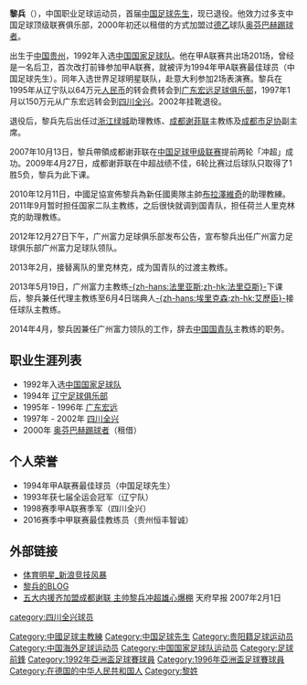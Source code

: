 {{Football manager infobox|
  playername = 黎兵|
  image = |
  fullname = 黎兵|
  englishfullname = Li bin|
  nickname = 山哥<ref>{{cite web | language = zh-hans | publisher = 搜狐网>体育>正文 | title = 【多彩人物】没想到他是这样的黎兵，“山哥”威武！ | url = https://www.sohu.com/a/122666728_505643 | author = 来源：今日头条；责任编编：小彩妹 | date = 2016年12月26日 | accessdate = 2016年12月26日 | archive-date = 2018年6月12日 | archive-url = https://web.archive.org/web/20180612135947/https://www.sohu.com/a/122666728_505643 | dead-url = no }}</ref> |
  dateofbirth = {{birth date and age|1969|3|16}} |
  cityofbirth =  [[贵州省|贵州省]][[贵阳市|贵阳市]]|
  countryofbirth = {{CHN}} |
  currentclub = {{flagicon|CHN}} [[贵州恒丰智诚|贵州恒丰智诚]] (主教练) |
  clubnumber = |
  position = 前鋒 (已退役) |
  youthyears = |
  youthclubs = |
  years = 1990-93<br>1994<br> 1995-96年<br> 1997-02<br>2000 |
  clubs = 辽宁队<br>[[辽宁足球俱乐部|辽宁]] <br> [[广东宏远|广东宏远]] <br> [[四川全兴|四川全兴]] <br> [[奥芬巴赫踢球者足球俱乐部|奥芬巴赫踢球者]](租借)|
  caps(goals) = <br/>21 (10)<br/>42 (14)<br/>94 (36)<br/>6 (0) |
  nationalyears = 1992-2001年 |
  nationalteam = {{fb|CHN}} |
  nationalcaps(goals) = 78 (22) |
  manageryears = 2002-2003<br>2007-2009<br>2010-2011<br>2011<br>2012-2013<br>2013-2014<br>2013<br>2015<br>2016-2017<br>2017- |
  managerclubs = [[浙江绿城足球俱乐部|浙江绿城]]（助理教练）<br>[[成都谢菲联足球俱乐部|成都谢菲联]]<br> [[中國國奧隊|中國國奧隊]]（助理教练）<br> [[中國國奧隊|中國國奧隊]] <br> [[中国国青队|中国国青队]]（助理教练）<br> [[中国国青队|中国国青队]] <br>[[广州富力|广州富力]]（代理主教练）<br>[[广州富力|广州富力]]（代理主教练）<br>[[贵州恒丰智诚|贵州恒丰智诚]]（代理主教练）<br>[[四川安纳普尔那|四川安纳普尔那]]|
  pcupdate = 2007年6月15日  |
  ntupdate = 2007年6月15日 | 
  medaltemplates = {{MedalCountry|{{CHN}}}}
                   {{MedalCompetition|[[亚运会|亚运会]]}}
                   {{MedalSilver|[[1994年亚洲运动会|广岛1994年]]|足球}}
}}
'''黎兵'''（{{bd|1969年|3月16日|||L}}），中国职业足球运动员，首届[[中国足球先生|中国足球先生]]，现已退役。他效力过多支中国足球顶级联赛俱乐部，2000年初还以租借的方式加盟过[[德乙|德乙]]球队[[奥芬巴赫踢球者足球俱乐部|奥芬巴赫踢球者]]。

出生于[[中国|中国]][[贵州|贵州]]，1992年入选[[中国国家足球队|中国国家足球队]]。他在甲A联赛共出场201场，曾经是一名后卫，首次改打前锋参加甲A联赛，就被评为1994年甲A联赛最佳球员（中国足球先生）。同年入选世界足球明星联队，赴意大利参加2场表演赛。黎兵在1995年从辽宁队以64万元[[人民币|人民币]]的转会费转会到[[广东宏远足球俱乐部|广东宏远足球俱乐部]]，1997年1月以150万元从广东宏远转会到[[四川全兴|四川全兴]]。2002年挂靴退役。

退役后，黎兵先后出任过[[浙江绿城足球俱乐部|浙江绿城]]助理教练、[[成都谢菲联足球俱乐部|成都谢菲联]]主教练及[[成都市足协|成都市足协]]副主席。

2007年10月13日，黎兵帶領成都谢菲联在[[中国足球甲级联赛|中国足球甲级联赛]]提前两轮「冲超」成功。2009年4月27日，成都谢菲联在中超战绩不佳，6轮比赛过后球队只取得了1胜5负，黎兵为此下课。

2010年12月11日，中國足協宣佈黎兵為新任國奧隊主帥[[米洛斯拉夫·布拉澤維奇|布拉澤維奇]]的助理教練。2011年9月暂时担任国家二队主教练，之后很快就调到国青队，担任荷兰人里克林克的助理教练。

2012年12月27日下午，广州富力足球俱乐部发布公告，宣布黎兵出任广州富力足球俱乐部广州富力足球队领队。

2013年2月，接替离队的里克林克，成为国青队的过渡主教练。

2013年5月19日，广州富力主教练[[塞尔吉奥·法里亚斯|-{zh-hans:法里亚斯;zh-hk:法里亞斯}-]]下课后，黎兵兼任代理主教练至6月4日瑞典人[[斯文·約蘭·艾歷臣|-{zh-hans:埃里克森;zh-hk:艾歷臣}-]]接任球队主教练。

2014年4月，黎兵因兼任广州富力领队的工作，辞去[[中国国青队|中国国青队]]主教练的职务。

==职业生涯列表==
*1992年入选[[中国国家足球队|中国国家足球队]]
*1994年 [[辽宁足球俱乐部|辽宁足球俱乐部]]
*1995年 - 1996年 [[广东宏远|广东宏远]]
*1997年 - 2002年 [[四川全兴|四川全兴]] 
*2000年 [[奥芬巴赫踢球者足球俱乐部|奥芬巴赫踢球者]]（租借）

==个人荣誉==
*1994年甲A联赛最佳球员（中国足球先生）
*1993年获七届全运会冠军（辽宁队） 
*1998赛季甲A联赛季军（四川全兴）
*2016赛季中甲联赛最佳教练员（贵州恒丰智诚）

==外部链接==
*[http://sports.sina.com.cn/star/libing.html 体育明星_新浪竞技风暴]{{Wayback|url=http://sports.sina.com.cn/star/libing.html |date=20060821070334 }}
*[http://blog.sina.com.cn/li_bing 黎兵的BLOG]{{Wayback|url=http://blog.sina.com.cn/li_bing |date=20071127013458 }}
*[http://sports.sohu.com/20070201/n247969753.shtml 五大内援齐加盟成都谢联 主帅黎兵冲超雄心爆棚]{{Wayback|url=http://sports.sohu.com/20070201/n247969753.shtml |date=20070210220256 }} 天府早报 2007年2月1日

{{中国足球先生}}
{{中国足协杯最佳射手}}
{{1992年亚洲杯足球赛中国参赛名单}}
{{1996年亚洲杯足球赛中国参赛名单}}
{{2009年成都谢菲联名单}}
{{2013年中超分类名单广州富力}}
{{2015年中超分类名单广州富力}}
{{2016年中甲分类名单贵州恒丰智诚}}
{{2017年中超分类名单贵州}}
{{2018年中乙分类名单四川隆发}}

[[Category:中國足球主教練|Category:中國足球主教練]]
[[Category:中国足球先生|Category:中国足球先生]]
[[Category:贵阳籍足球运动员|Category:贵阳籍足球运动员]]
[[Category:中国海外足球运动员|Category:中国海外足球运动员]]
[[Category:中国国家足球队运动员|Category:中国国家足球队运动员]]
[[category:四川全兴球员|category:四川全兴球员]]
[[Category:足球前鋒|Category:足球前鋒]]
[[Category:1992年亞洲盃足球賽球員|Category:1992年亞洲盃足球賽球員]]
[[Category:1996年亞洲盃足球賽球員|Category:1996年亞洲盃足球賽球員]]
[[Category:在德国的中华人民共和国人|Category:在德国的中华人民共和国人]]
[[Category:黎姓|Category:黎姓]]